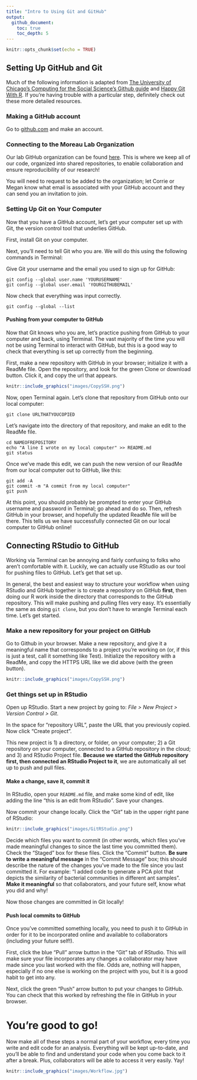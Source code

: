 ```yaml
---
title: "Intro to Using Git and GitHub"
output: 
  github_document:
    toc: true
    toc_depth: 5
---
```


```r
knitr::opts_chunk$set(echo = TRUE)
```

## Setting Up GitHub and Git
Much of the following information is adapted from [The University of Chicago's Computing for the Social Science's Github guide](https://cfss.uchicago.edu/setup/github/) and [Happy Git With R ](https://happygitwithr.com/install-git.html). If you're having trouble with a particular step, definitely check out these more detailed resources. 

### Making a GitHub account
Go to [github.com](github.com) and make an account. 

### Connecting to the Moreau Lab Organization 
Our lab GitHub organization can be found [here](https://github.com/Moreau-Lab). This is where we keep all of our code, organized into shared repositories, to enable collaboration and ensure reproducibility of our research!

You will need to request to be added to the organization; let Corrie or Megan know what email is associated with your GitHub account and they can send you an invitation to join. 

### Setting Up Git on Your Computer 
Now that you have a GitHub account, let's get your computer set up with Git, the version control tool that underlies GitHub. 

First, install Git on your computer. 

Next, you'll need to tell Git who you are. We will do this using the following commands in Terminal:

Give Git your username and the email you used to sign up for GitHub:
```
git config --global user.name 'YOURUSERNAME'
git config --global user.email 'YOURGITHUBEMAIL'
```
Now check that everything was input correctly.
```
git config --global --list
```

#### Pushing from your computer to GitHub
Now that Git knows who you are, let's practice pushing from GitHub to your computer and back, using Terminal. The vast majority of the time you will not be using Terminal to interact with GitHub, but this is a good way to check that everything is set up correctly from the beginning. 

First, make a new repository with GitHub in your browser; initialize it with a ReadMe file. Open the repository, and look for the green Clone or download button. Click it, and copy the url that appears. 
```r
knitr::include_graphics("images/CopySSH.png")
```

Now, open Terminal again. Let's clone that repository from GitHub onto our local computer:
```
git clone URLTHATYOUCOPIED
```
Let's navigate into the directory of that repository, and make an edit to the ReadMe file. 
```
cd NAMEOFREPOSITORY
echo "A line I wrote on my local computer" >> README.md
git status
```

Once we've made this edit, we can push the new version of our ReadMe from our local computer out to GitHub, like this:
```
git add -A
git commit -m "A commit from my local computer"
git push
```

At this point, you should probably be prompted to enter your GitHub username and password in Terminal; go ahead and do so. Then, refresh GitHub in your browser, and hopefully the updated ReadMe file will be there. This tells us we have successfully connected Git on our local computer to GitHub online!

## Connecting RStudio to GitHub
Working via Terminal can be annoying and fairly confusing to folks who aren't comfortable with it. Luckily, we can actually use RStudio as our tool for pushing files to GitHub. Let's get that set up. 

In general, the best and easiest way to structure your workflow when using RStudio and GitHub together is to create a repository on GitHub **first**, then doing our R work inside the directory that corresponds to the GitHub repository. This will make pushing and pulling files very easy. It's essentially the same as doing ```git clone```, but you don't have to wrangle Terminal each time. Let's get started. 

### Make a new repository for your project on GitHub
Go to Github in your browser. Make a new repository, and give it a meaningful name that corresponds to a project you're working on (or, if this is just a test, call it something like Test). Initialize the repository with a ReadMe, and copy the HTTPS URL like we did above (with the green button).

```r
knitr::include_graphics("images/CopySSH.png")
```

### Get things set up in RStudio
Open up RStudio. Start a new project by going to:
*File > New Project > Version Control > Git*.

In the space for "repository URL", paste the URL that you previously copied. Now click "Create project". 

This new project is 1) a directory, or folder, on your computer; 2) a Git repository on your computer, connected to a GitHub repository in the cloud; and 3) and RStudio Project file. **Because we started the GitHub repository first, then connected an RStudio Project to it**, we are automatically all set up to push and pull files.

#### Make a change, save it, commit it
In RStudio, open your ```README.md``` file, and make some kind of edit, like adding the line "this is an edit from RStudio". Save your changes. 

Now commit your change locally. Click the "Git" tab in the upper right pane of RStudio:
```r
knitr::include_graphics("images/GitRStudio.png")
```

Decide which files you want to commit (in other words, which files you've made meaningful changes to since the last time you committed them). Check the "Staged" box for these files. Click the "Commit" button. **Be sure to write a meaningful message** in the "Commit Message" box; this should describe the nature of the changes you've made to the file since you last committed it. For example: "I added code to generate a PCA plot that depicts the similarity of bacterial communities in different ant samples". **Make it meaningful** so that collaborators, and your future self, know what you did and why!

Now those changes are committed in Git locally!

#### Push local commits to GitHub
Once you've committed something locally, you need to push it to GitHub in order for it to be incorporated online and available to collaborators (including your future self!). 

First, click the blue "Pull" arrow button in the "Git" tab of RStudio. This will make sure your file incorporates any changes a collaborator may have made since you last worked with the file. Odds are, nothing will happen, especially if no one else is working on the project with you, but it is a good habit to get into any. 

Next, click the green "Push" arrow button to put your changes to GitHub. You can check that this worked by refreshing the file in GitHub in your browser. 

# You're good to go!
Now make all of these steps a normal part of your workflow, every time you write and edit code for an analysis. Everything will be kept up-to-date, and you'll be able to find and understand your code when you come back to it after a break. Plus, collaborators will be able to access it very easily. Yay!

```r
knitr::include_graphics("images/Workflow.jpg")
```